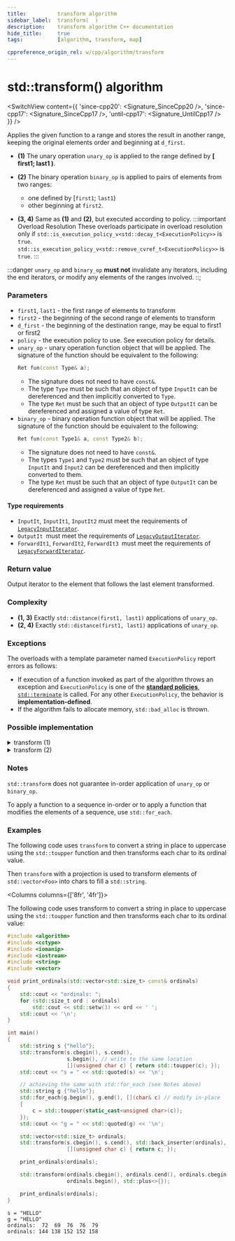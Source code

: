 ```yaml
---
title:			transform algorithm
sidebar_label:	transform(  )
description:	transform algorithm C++ documentation
hide_title:		true
tags:			[algorithm, transform, map]

cppreference_origin_rel: w/cpp/algorithm/transform
---
```



<!----------------- Codes ---------------------->


# std::transform() algorithm

<SwitchView content={{
	'since-cpp20': <Signature_SinceCpp20 />,
	'since-cpp17': <Signature_SinceCpp17 />,
	'until-cpp17': <Signature_UntilCpp17 />
}} />

Applies the given function to a range and stores the result in another range, keeping the original elements order and beginning at `d_first`.

- **(1)** The unary operation `unary_op` is applied to the range defined by **[ first1; last1 )**.

- **(2)** The binary operation `binary_op` is applied to pairs of elements from two ranges:
	- one defined by [`first1`; `last1`)
	- other beginning at `first2`.

- **(3, 4)** Same as **(1)** and **(2)**, but executed according to policy.
	:::important Overload Resolution
	These overloads participate in overload resolution only if
	<Until v='cpp20'> <code>std::is_execution_policy_v&lt;std::decay_t&lt;ExecutionPolicy&gt;&gt;</code> is <code>true</code>. </Until>
	<Since v='cpp20'> <code>std::is_execution_policy_v&lt;std::remove_cvref_t&lt;ExecutionPolicy&gt;&gt;</code> is <code>true</code>. </Since>
	:::

:::danger
`unary_op` and `binary_op` **must not** invalidate any iterators, including the end iterators, or modify any elements of the ranges involved.
::;

### Parameters

- `first1`, `last1` - the first range of elements to transform
- `first2` - the beginning of the second range of elements to transform
- `d_first` - the beginning of the destination range, may be equal to first1 or first2
- `policy` - the execution policy to use. See execution policy for details.
- `unary_op` - unary operation function object that will be applied.
	The signature of the function should be equivalent to the following:
	```cpp
	Ret fun(const Type& a);
	```
	- The signature does not need to have `const&`.
	- The type `Type` must be such that an object of type `InputIt` can be dereferenced and then implicitly converted to `Type`.
	- The type `Ret` must be such that an object of type `OutputIt` can be dereferenced and assigned a value of type `Ret`.
- `binary_op` - binary operation function object that will be applied.
	The signature of the function should be equivalent to the following:
	```cpp
	Ret fun(const Type1& a, const Type2& b);
	```
	- The signature does not need to have `const&`.
	- The types `Type1` and `Type2` must be such that an object of type `InputIt` and `Input2` can be dereferenced and then implicitly converted to them.
	- The type `Ret` must be such that an object of type `OutputIt` can be dereferenced and assigned a value of type `Ret`.

#### Type requirements

- `InputIt`, `InputIt1`, `InputIt2` must meet the requirements of [`LegacyInputIterator`](/docs/named_req/LegacyInputIterator).
- `OutputIt `must meet the requirements of [`LegacyOutputIterator`](/docs/named_req/LegacyOutputIterator).
- `ForwardIt1`, `ForwardIt2`, `ForwardIt3 `must meet the requirements of [`LegacyForwardIterator`](/docs/named_req/LegacyForwardIterator).

### Return value

Output iterator to the element that follows the last element transformed.

### Complexity

- **(1, 3)** Exactly `std::distance(first1, last1)` applications of `unary_op`.
- **(2, 4)** Exactly `std::distance(first1, last1)` applications of `unary_op`.

### Exceptions

The overloads with a template parameter named `ExecutionPolicy` report errors as follows:
- If execution of a function invoked as part of the algorithm throws an exception and `ExecutionPolicy` is one of the [**standard policies**](#), [`std::terminate`](#) is called.
	For any other `ExecutionPolicy`, the behavior is **implementation-defined**.
- If the algorithm fails to allocate memory, `std::bad_alloc` is thrown.

### Possible implementation

<details>
<summary>transform (1)</summary>

```cpp
template< class InputIt, class OutputIt, class UnaryOperation >
OutputIt transform( InputIt first1, InputIt last1, OutputIt d_first, UnaryOperation unary_op )
{
	while (first1 != last1)
		*d_first++ = unary_op(*first1++);

	return d_first;
}
```

</details>

<details>
<summary>transform (2)</summary>

```cpp
template< class InputIt1, class InputIt2, class OutputIt, class BinaryOperation >
OutputIt transform(InputIt1 first1, InputIt1 last1,
		InputIt2 first2, OutputIt d_first,
		BinaryOperation binary_op)
{
	while (first1 != last1)
		*d_first++ = binary_op(*first1++, *first2++);

	return d_first;
}
```

</details>

### Notes

`std::transform` does not guarantee in-order application of `unary_op` or `binary_op`.

To apply a function to a sequence in-order or to apply a function that modifies the elements of a sequence, use `std::for_each`.

### Examples

The following code uses `transform` to convert a string in place to uppercase using the `std::toupper` function and then transforms each char to its ordinal value.

Then `transform` with a projection is used to transform elements of `std::vector<Foo>` into chars to fill a `std::string`.

<Columns columns={['8fr', '4fr']}>
<div>

The following code uses transform to convert a string in place to uppercase using the `std::toupper` function and then transforms each char to its ordinal value:

```cpp title='Main.cpp' showLineNumbers
#include <algorithm>
#include <cctype>
#include <iomanip>
#include <iostream>
#include <string>
#include <vector>

void print_ordinals(std::vector<std::size_t> const& ordinals)
{
    std::cout << "ordinals: ";
    for (std::size_t ord : ordinals)
        std::cout << std::setw(3) << ord << ' ';
    std::cout << '\n';
}

int main()
{
    std::string s {"hello"};
    std::transform(s.cbegin(), s.cend(),
                   s.begin(), // write to the same location
                   [](unsigned char c) { return std::toupper(c); });
    std::cout << "s = " << std::quoted(s) << '\n';

    // achieving the same with std::for_each (see Notes above)
    std::string g {"hello"};
    std::for_each(g.begin(), g.end(), [](char& c) // modify in-place
    {
        c = std::toupper(static_cast<unsigned char>(c));
    });
    std::cout << "g = " << std::quoted(g) << '\n';

    std::vector<std::size_t> ordinals;
    std::transform(s.cbegin(), s.cend(), std::back_inserter(ordinals),
                   [](unsigned char c) { return c; });

    print_ordinals(ordinals);

    std::transform(ordinals.cbegin(), ordinals.cend(), ordinals.cbegin(),
                   ordinals.begin(), std::plus<>{});

    print_ordinals(ordinals);
}
```

</div>
<div>

```plaintext title="Output"
s = "HELLO"
g = "HELLO"
ordinals:  72  69  76  76  79 
ordinals: 144 138 152 152 158
```

</div>
</Columns>
